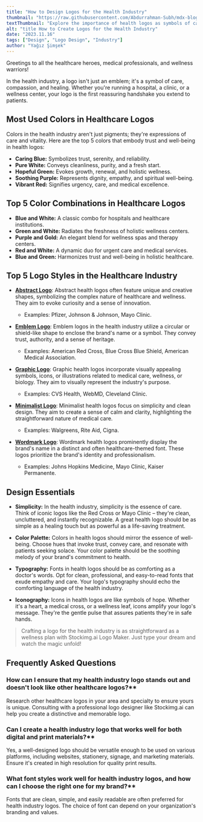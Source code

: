 ```yaml
---
title: "How to Design Logos for the Health Industry"
thumbnail: "https://raw.githubusercontent.com/Abdurrahman-Subh/mdx-blog/main/images/logo-nurse.png"
textThumbnail: "Explore the importance of health logos as symbols of care and trust. Discover top colors, combinations, and styles. Learn design essentials for impactful logos. Elevate your design with insights from leading healthcare brands."
alt: "title How to Create Logos for the Health Industry"
date: "2023.11.16"
tags: ["Design", "Logo Design", "Industry"]
author: "Yağız Şimşek"
---
```


<CustomImage
  src="https://raw.githubusercontent.com/Abdurrahman-Subh/mdx-blog/main/images/title-logo-health.png"
  alt="title How to Create Logos for the Health Industry"
/>

Greetings to all the healthcare heroes, medical professionals, and wellness warriors!

In the health industry, a logo isn't just an emblem; it's a symbol of care, compassion, and healing. Whether you're running a hospital, a clinic, or a wellness center, your logo is the first reassuring handshake you extend to patients.

## Most Used Colors in Healthcare Logos

Colors in the health industry aren't just pigments; they're expressions of care and vitality. Here are the top 5 colors that embody trust and well-being in health logos:

- **Caring Blue:** Symbolizes trust, serenity, and reliability.
- **Pure White:** Conveys cleanliness, purity, and a fresh start.
- **Hopeful Green:** Evokes growth, renewal, and holistic wellness.
- **Soothing Purple:** Represents dignity, empathy, and spiritual well-being.
- **Vibrant Red:** Signifies urgency, care, and medical excellence.

## Top 5 Color Combinations in Healthcare Logos

- **Blue and White:** A classic combo for hospitals and healthcare institutions.
- **Green and White:** Radiates the freshness of holistic wellness centers.
- **Purple and Gold:** An elegant blend for wellness spas and therapy centers.
- **Red and White:** A dynamic duo for urgent care and medical services.
- **Blue and Green:** Harmonizes trust and well-being in holistic healthcare.

## Top 5 Logo Styles in the Healthcare Industry

- **[Abstract Logo]()**: Abstract health logos often feature unique and creative shapes, symbolizing the complex nature of healthcare and wellness. They aim to evoke curiosity and a sense of innovation.
  - Examples: Pfizer, Johnson & Johnson, Mayo Clinic.

- **[Emblem Logo]()**: Emblem logos in the health industry utilize a circular or shield-like shape to enclose the brand's name or a symbol. They convey trust, authority, and a sense of heritage.
  - Examples: American Red Cross, Blue Cross Blue Shield, American Medical Association.

- **[Graphic Logo]()**: Graphic health logos incorporate visually appealing symbols, icons, or illustrations related to medical care, wellness, or biology. They aim to visually represent the industry's purpose.
  - Examples: CVS Health, WebMD, Cleveland Clinic.

- **[Minimalist Logo]()**: Minimalist health logos focus on simplicity and clean design. They aim to create a sense of calm and clarity, highlighting the straightforward nature of medical care.
  - Examples: Walgreens, Rite Aid, Cigna.

- **[Wordmark Logo]()**: Wordmark health logos prominently display the brand's name in a distinct and often healthcare-themed font. These logos prioritize the brand's identity and professionalism.
  - Examples: Johns Hopkins Medicine, Mayo Clinic, Kaiser Permanente.

## Design Essentials

- **Simplicity:** In the health industry, simplicity is the essence of care. Think of iconic logos like the Red Cross or Mayo Clinic – they're clean, uncluttered, and instantly recognizable. A great health logo should be as simple as a healing touch but as powerful as a life-saving treatment.

- **Color Palette:** Colors in health logos should mirror the essence of well-being. Choose hues that invoke trust, convey care, and resonate with patients seeking solace. Your color palette should be the soothing melody of your brand's commitment to health.

- **Typography:** Fonts in health logos should be as comforting as a doctor's words. Opt for clean, professional, and easy-to-read fonts that exude empathy and care. Your logo's typography should echo the comforting language of the health industry.

- **Iconography:** Icons in health logos are like symbols of hope. Whether it's a heart, a medical cross, or a wellness leaf, icons amplify your logo's message. They're the gentle pulse that assures patients they're in safe hands.

> Crafting a logo for the health industry is as straightforward as a wellness plan with Stockimg.ai Logo Maker. Just type your dream and watch the magic unfold!

## Frequently Asked Questions

### How can I ensure that my health industry logo stands out and doesn't look like other healthcare logos?**
Research other healthcare logos in your area and specialty to ensure yours is unique. Consulting with a professional logo designer like Stockimg.ai can help you create a distinctive and memorable logo.

### Can I create a health industry logo that works well for both digital and print materials?**
Yes, a well-designed logo should be versatile enough to be used on various platforms, including websites, stationery, signage, and marketing materials. Ensure it's created in high resolution for quality print results.

### What font styles work well for health industry logos, and how can I choose the right one for my brand?**
Fonts that are clean, simple, and easily readable are often preferred for health industry logos. The choice of font can depend on your organization's branding and values.